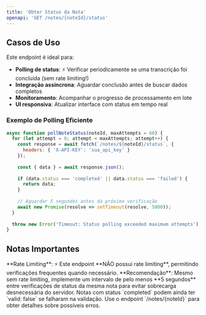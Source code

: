 ---
title: 'Obter Status da Nota'
openapi: 'GET /notes/{noteId}/status'
---

## Casos de Uso

Este endpoint é ideal para:

- **Polling de status**: ⚡ Verificar periodicamente se uma transcrição foi concluída (sem rate limiting!)
- **Integração assíncrona**: Aguardar conclusão antes de buscar dados completos  
- **Monitoramento**: Acompanhar o progresso de processamento em lote
- **UI responsiva**: Atualizar interface com status em tempo real

### Exemplo de Polling Eficiente

```javascript
async function pollNoteStatus(noteId, maxAttempts = 60) {
  for (let attempt = 0; attempt < maxAttempts; attempt++) {
    const response = await fetch(`/notes/${noteId}/status`, {
      headers: { 'X-API-KEY': 'sua_api_key' }
    });
    
    const { data } = await response.json();
    
    if (data.status === 'completed' || data.status === 'failed') {
      return data;
    }
    
    // Aguardar 5 segundos antes da próxima verificação
    await new Promise(resolve => setTimeout(resolve, 5000));
  }
  
  throw new Error('Timeout: Status polling exceeded maximum attempts');
}
```

## Notas Importantes

<Info>
  **Rate Limiting**: ⚡ Este endpoint **NÃO possui rate limiting**, permitindo verificações frequentes quando necessário.
</Info>

<Warning>
  **Recomendação**: Mesmo sem rate limiting, implemente um intervalo de pelo menos **5 segundos** entre verificações de status da mesma nota para evitar sobrecarga desnecessária do servidor.
</Warning>

<Info>
  Notas com status `completed` podem ainda ter `valid: false` se falharam na validação. Use o endpoint `/notes/{noteId}` para obter detalhes sobre possíveis erros.
</Info> 